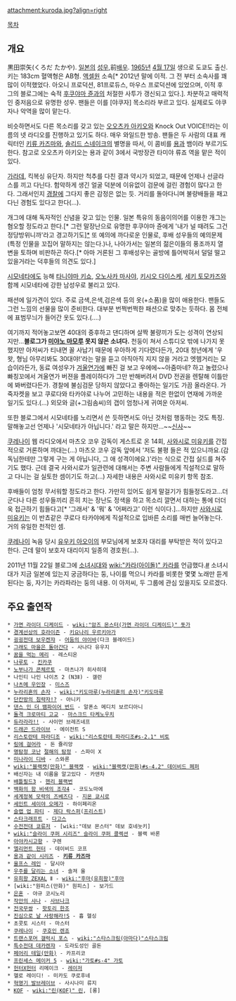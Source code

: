 attachment:kuroda.jpg?align=right

[[목차]]
== 개요 ==
黒田崇矢(くろだ たかや). [[일본]]의 [[성우]],前[[배우]]. [[1965년]] [[4월 17일]] 생으로 도쿄도 출신.키는 183cm 혈액형은 AB형. [[액셀원]] 소속[* 2012년 말에 이적. 그 전 부터 소속사를 꽤 많이 이적했었다. 아오니 프로덕션, 81프로듀스, 마우스 프로덕션에 있었으며, 이적 후 그의 블로그에는 숙적 [[후쿠야마 쥰]]과의 처절한 사투가 갱신되고 있다.].
차분하고 매력적인 중저음으로 유명한 성우. 팬들은 이를 [야쿠자] 목소리라 부르고 있다. 실제로도 야쿠자나 악역을 많이 맡는다.

비슷하면서도 다른 목소리를 갖고 있는 [[오오츠카 아키오]]와 Knock Out VOICE!!라는 이름의 넷 라디오를 진행하고 있기도 하다. 매우 와일드한 방송. 팬들은 두 사람의 대표 캐릭터인 [[키류 카즈마]]와, [[솔리드 스네이크]]의 별명을 따서, 이 콤비를 [[용]]과 뱀이라 부르기도 한다. 참고로 오오츠카 아키오는 용과 같이 3에서 국방장관 타미야 류죠 역을 맡은 적이 있다.

[[가라데]], 킥복싱 유단자. 하지만 척추를 다친 결과 약시가 되었고, 때문에 언제나 선글라스를 끼고 다닌다. 험악하게 생긴 얼굴 덕분에 이유없이 검문에 걸린 경험이 많다고 한다. 그래서인지 [[경찰]]에 그다지 좋은 감정은 없는 듯. 거리를 돌아다니며 불량배들을 패고 다닌 경험도 있다고 한다(...).

개그에 대해 독자적인 신념을 갖고 있는 인물. 일본 특유의 동음이의어를 이용한 개그는 혐오할 정도라고 한다.[* 그런 말장난으로 유명한 후쿠야마 쥰에게 '내가 널 때려도 그건 정당방위니까'라고 경고하기도][http://ameblo.jp/takaya-kuroda/entry-11453123458.html *] 또 예의에 까다로운 인물로, 후배 성우들의 예의문제(특정 인물을 꼬집어 말하지는 않는다.)나, 나아가서는 일본의 젊은이들의 풍조까지 열변을 토하며 비판하곤 하다.[* 아마 거론된 그 후배성우는 골방에 틀어박혀서 덜덜 떨고있을거라는 덕후들의 의견도 있다.] 

[[시모네타]]에도 능해 [[타니야마 키쇼]], [[오노사카 마사야]], [[키시오 다이스케]], [[세키 토모카즈]]와 함께 시모네타에 강한 남성우로 불리고 있다.

패션에 일가견이 있다. 주로 금색,은색,검은색 등의 옷(+소품)을 많이 애용한다. 팬들도 그런 느낌의 선물을 많이 준비한다. 대부분 번쩍번쩍한 패션으로 맞추는 듯하다. 몸 전체에 표범무늬가 들어간 옷도 있다.(....)

여기까지 적어놓고보면 40대의 중후하고 댄디하며 살짝 불량끼가 도는 성격이 연상되지만...'''블로그가 [[미야노 마모루]] 못지 않은 소녀다.''' 천둥이 쳐서 스튜디오 밖에 나가지 못했지만 아저씨가 티내면 꼴 사납기 때문에 우아하게 기다렸다든가, 20대 청년에게 '우왓, 형님 아무리봐도 30대야!'라는 말을 듣고 아직아직 지지 않을 거라고 엣헴거리는 모습이라든가, 동료 여성우가 [[겨울연가]]에 빠진 걸 보고 우에에~~아줌마네? 하고 놀렸으나 빠칭꼬에서 겨울연가 버젼을 플레이하다가 그만 반해버려서 DVD 전권을 렌탈해 이틀만에 봐버렸다든가. 경찰에 불심검문 당하지 않았다고 좋아하는 일기도 가끔 올라온다. 가죽자켓을 보고 쿠로다와 타카야로 나누어 고민하는 내용을 적은 한없이 연재에 가까운 일기도 있다.(...) 외모와 글(+그림솜씨)의 갭이 엄청나게 귀여운 아저씨.

또한 블로그에서 시모네타를 노리면서 쓴 듯하면서도 아닌 것처럼 행동하는 것도 특징. 말해놓고선 언제나 '시모네타가 아닙니다.' 라고 말은 하지만...~~[[신사]]~~

[[쿠레나이]] 웹 라디오에서 마츠오 코우 감독이 게스트로 온 14회, [[사와시로 미유키]]를 간접적으로 거론하며 까대는(...) 마츠오 코우 감독 앞에서 '저도 불평 들은 적 있으니까요.(감독님한테만 그렇게 구는 게 아닙니다, 그 애 성격이에요.)'라는 식으로 간접 실드를 쳐주기도 했다. 근데 결국 사와시로가 일관련에 대해서는 주변 사람들에게 직설적으로 말하고 다니는 걸 실토한 셈이기도 하고(...) 자세한 내용은 사와시로 미유키 항목 참조.

후배들이 엄청 무서워할 정도라고 한다. 가만히 있어도 쉽게 말걸기가 힘들정도라고...더군다나 다른 성우들끼리 흔히 치는 장난도 정색을 하고 목소리 깔면서 대하는 통에 더더욱 접근하기 힘들다고[* '그래서' & '뭐' & '어쩌라고' 이런 식이다.]...하지만 [[사와시로 미유키]]는 이 반쵸같은 쿠로다 타카야에게 직설적으로 입바른 소리를 매번 늘어놓는다. 거의 유일한 천적인 셈.

[[쿠레나이]] 녹음 당시 [[유우키 아오이]]의 부모님에게 보호자 대리를 부탁받은 적이 있다고 한다. 근데 말이 보호자 대리이지 일종의 경호원(…). 

2011년 11월 22일 블로그에 [[소녀시대]]와 [[wiki:"카라(아이돌)" 카라]]를 언급했다.[http://ameblo.jp/takaya-kuroda/entry-11086315249.html #] 소녀시대가 지금 일본에 있는지 궁금하다는 둥, 나이를 먹으니 카라를 비롯한 몇몇 노래만 듣게 된다는 둥, 자기는 카라파라는 둥의 내용. 이 아저씨, 두 그룹에 관심 있을지도 모르겠다.

== 주요 출연작 ==
 * [[가면 라이더 디케이드]] - [[wiki:"암즈 몬스터(가면 라이더 디케이드)" 돗가]]
 * [[경계선상의 호라이즌]] - [[키요나리 우르키아가]]
 * [[굉굉전대 보우켄쟈]] - [[어둠의 야이바]](다크 블레이드)
 * [[그래도 마을은 돌아간다]] - 사나다 유우지
 * [[꿈을 먹는 메리]] - 레스티온
 * [[나루토]] - [[킨카쿠]]
 * [[노부나가 콘체르토]] - 마츠나가 히사히데
 * 나인티 나인 나이츠 2 (N3Ⅱ) - 갤런
 * [[나츠메 우인장]] - [[미스즈]]
 * [[누라리횬의 손자]] - [[wiki:"키도마루(누라리횬의 손자)"키도마루]]
 * [[단칸방의 침략자!?]] - 아니키
 * [[댄스 인 더 뱀파이어 번드]] - 알폰소 메디치 보르디아니
 * [[돌격 크로마티 고교]] - [[마스크드 타케노우치]]
 * [[듀라라라!!]] - 사이먼 브레즈네프
 * [[드래곤 드라이브]] - 에이전트 S
 * [[리스토란테 파라디조]] - [[wiki:"리스토란테 파라디조#s-2.1" 비토]]
 * [[링에 걸어라]] - 돈 쥴리앙
 * [[명탐정 코난]] [[절해의 탐정]] - 스파이 X
 * [[미나라이 디바]] - 스와론
 * [[wiki:"블랙캣(만화)" 블랙캣]] - [[wiki:"블랙캣(만화)#s-4.2" 데이비드 페퍼]]
 * 배신자는 내 이름을 알고있다 - 카덴차
 * [[배틀필드3]] - [[헨리 블랙번]]
 * [[백화의 함 비색의 조각4]] - 코도노마에
 * [[세계정복 모략의 즈베즈다]] - [[지몬 쿄시로]]
 * [[세인트 세이야 오메가]] - 하이페리온
 * [[슬랩 업 파티]] - [[제다 락스퍼]]([[프리스트]])
 * [[스타크래프트]] - [[다고스]]
 * [[수전전대 쿄류저]] - [wiki:"데보 몬스터" 데보 호네눗키]
 * [[wiki:"슬라이 쿠퍼 시리즈" 슬라이 쿠퍼 콜렉션]] - 블랙 바론
 * [[아야카시고항]] - 구렌
 * [[엘리먼트 헌터]] - 데이비드 코프
 * [[용과 같이 시리즈]] - '''[[키류 카즈마]]'''
 * [[울프스 레인]] - 달시아
 * [[우주를 달리는 소녀]] - 솔져 울
 * [[유희왕 ZEXAL]] Ⅱ - [[wiki:"후마(유희왕)"후마]]
 * [wiki:"원피스(만화)" 원피스] - 보가드
 * [[은혼]] - 야규 코시노리
 * [[작안의 샤나]] - [[사브나크]]
 * [[전국무쌍]] - [[핫토리 한조]]
 * [[진심으로 날 사랑해라!S]] - 흄 헬싱
 * 초콧토 시스터 - 마스터
 * [[쿠레나이]] - [[쿠호인 렌죠]]
 * [[트랜스포머 갤럭시 포스]] - [[wiki:"스타스크림(아마다)"스타스크림]]
 * [[특수전대 데카렌쟈]] - 도라도성인 골돈
 * [[페어리 테일(만화)]] - 카프리코
 * [[프린세스 메이커 5]] - [[wiki:"가토#s-4" 가토]]
 * [[헌터X헌터]] 리메이크 - [[레이저]]
 * 헬로 레이디! - 미카도 쿠로후네
 * [[혁명기 발브레이브]] - 사시나미 류지
 * [[KOF]] - [[wiki:"린(KOF)" 린]], [롱]

